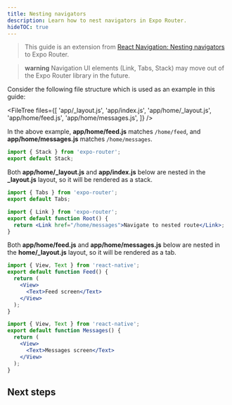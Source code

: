 ```yaml
---
title: Nesting navigators
description: Learn how to nest navigators in Expo Router.
hideTOC: true
---
```



> This guide is an extension from [React Navigation: Nesting navigators](https://reactnavigation.org/docs/nesting-navigators) to Expo Router.

> **warning** Navigation UI elements (Link, Tabs, Stack) may move out of the Expo Router library in the future.

Consider the following file structure which is used as an example in this guide:

<FileTree
  files={[
    'app/_layout.js',
    'app/index.js',
    'app/home/_layout.js',
    'app/home/feed.js',
    'app/home/messages.js',
  ]}
/>

In the above example, **app/home/feed.js** matches `/home/feed`, and **app/home/messages.js** matches `/home/messages`.

```jsx app/_layout.js
import { Stack } from 'expo-router';
export default Stack;
```

Both **app/home/_layout.js** and **app/index.js** below are nested in the **\_layout.js** layout, so it will be rendered as a stack.

```jsx app/home/_layout.js
import { Tabs } from 'expo-router';
export default Tabs;
```

```jsx app/index.js
import { Link } from 'expo-router';
export default function Root() {
  return <Link href="/home/messages">Navigate to nested route</Link>;
}
```

Both **app/home/feed.js** and **app/home/messages.js** below are nested in the **home/\_layout.js** layout, so it will be rendered as a tab.

```jsx app/home/feed.js
import { View, Text } from 'react-native';
export default function Feed() {
  return (
    <View>
      <Text>Feed screen</Text>
    </View>
  );
}
```

```jsx app/home/messages.js
import { View, Text } from 'react-native';
export default function Messages() {
  return (
    <View>
      <Text>Messages screen</Text>
    </View>
  );
}
```

## Next steps

<BoxLink
  title="Modals"
  Icon={BookOpen02Icon}
  description="Learn how to use modals in Expo Router."
  href="/router/advanced/modals"
/>
